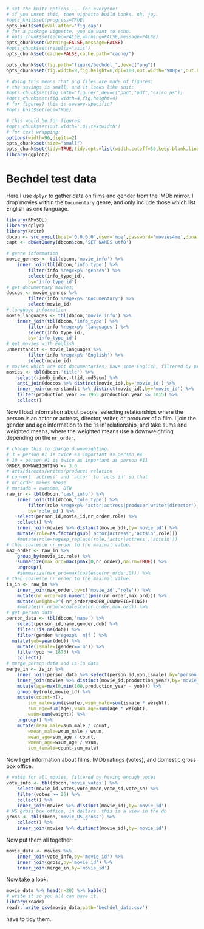 ```r
# set the knitr options ... for everyone!
# if you unset this, then vignette build bonks. oh, joy.
#opts_knit$set(progress=TRUE)
opts_knit$set(eval.after='fig.cap')
# for a package vignette, you do want to echo.
# opts_chunk$set(echo=FALSE,warning=FALSE,message=FALSE)
opts_chunk$set(warning=FALSE,message=FALSE)
#opts_chunk$set(results="asis")
opts_chunk$set(cache=FALSE,cache.path="cache/")

opts_chunk$set(fig.path="figure/bechdel_",dev=c("png"))
opts_chunk$set(fig.width=9,fig.height=6,dpi=100,out.width='900px',out.height='600px')

# doing this means that png files are made of figures;
# the savings is small, and it looks like shit:
#opts_chunk$set(fig.path="figure/",dev=c("png","pdf","cairo_ps"))
#opts_chunk$set(fig.width=4,fig.height=4)
# for figures? this is sweave-specific?
#opts_knit$set(eps=TRUE)

# this would be for figures:
#opts_chunk$set(out.width='.8\\textwidth')
# for text wrapping:
options(width=96,digits=2)
opts_chunk$set(size="small")
opts_chunk$set(tidy=TRUE,tidy.opts=list(width.cutoff=50,keep.blank.line=TRUE))
library(ggplot2)
```

# Bechdel test data

Here I use `dplyr` to gather data on films and gender from the IMDb mirror.
I drop movies within the `Documentary` genre, and only include those
which list English as one language.

```r
library(RMySQL)
library(dplyr)
library(knitr)
dbcon <- src_mysql(host='0.0.0.0',user='moe',password='movies4me',dbname='IMDB',port=23306)
capt <- dbGetQuery(dbcon$con,'SET NAMES utf8')

# genre information
movie_genres <- tbl(dbcon,'movie_info') %>%
	inner_join(tbl(dbcon,'info_type') %>% 
		filter(info %regexp% 'genres') %>%
		select(info_type_id),
		by='info_type_id') 
# get documentary movies;
doccos <- movie_genres %>% 
		filter(info %regexp% 'Documentary') %>%
		select(movie_id)
# language information
movie_languages <- tbl(dbcon,'movie_info') %>%
	inner_join(tbl(dbcon,'info_type') %>% 
		filter(info %regexp% 'languages') %>%
		select(info_type_id),
		by='info_type_id') 
# get movies with English
unnerstandit <- movie_languages %>% 
		filter(info %regexp% 'English') %>%
		select(movie_id)
# movies which are not documentaries, have some English, filtered by production year
movies <- tbl(dbcon,'title') %>%
	select(-imdb_index,-ttid,-md5sum) %>%
	anti_join(doccos %>% distinct(movie_id),by='movie_id') %>%
	inner_join(unnerstandit %>% distinct(movie_id),by='movie_id') %>%
	filter(production_year >= 1965,production_year <= 2015) %>%
	collect()
```

Now I load information about people, selecting relationships where the person
is an actor or actress, director, writer, or producer of a film. I join the
gender and age information to the 'is in' relationship, and take sums
and weighted means, where the weighted means use a downweighting depending
on the `nr_order`.

```r
# change this to change downweighting.
# 3 = person #1 is twice as important as person #4
# 10 = person #1 is twice as important as person #11
ORDER_DOWNWEIGHTING <- 3.0
# acts/directs/writes/produces relation
# convert 'actress' and 'actor' to 'acts in' so that
# nr_order makes sense. 
# mariadb = awesome, BTW
raw_in <- tbl(dbcon,'cast_info') %>%
	inner_join(tbl(dbcon,'role_type') %>% 
		filter(role %regexp% 'actor|actress|producer|writer|director'),
		by='role_id') %>%
	select(person_id,movie_id,nr_order,role) %>%
	collect() %>%
	inner_join(movies %>% distinct(movie_id),by='movie_id') %>%
	mutate(role=as.factor(gsub('actor|actress','actsin',role)))
	#mutate(role=regexp_replace(role,'actor|actress','actsin')) 
# then coalesce nr_order to the maximal value.
max_order <- raw_in %>%
	group_by(movie_id,role) %>% 
	summarize(max_ord=max(pmax(0,nr_order),na.rm=TRUE)) %>%
	ungroup() 
	#summarize(max_ord=max(coalesce(nr_order,0))) %>%
# then coalesce nr_order to the maximal value.
is_in <- raw_in %>%
	inner_join(max_order,by=c('movie_id','role')) %>%
	mutate(nr_order=as.numeric(pmin(nr_order,max_ord))) %>%
	mutate(weight=2^(-nr_order/ORDER_DOWNWEIGHTING)) 
	#mutate(nr_order=coalesce(nr_order,max_ord)) %>%
# get person data
person_data <- tbl(dbcon,'name') %>%
	select(person_id,name,gender,dob) %>%
	filter(!is.na(dob)) %>%
	filter(gender %regexp% 'm|f') %>%
  mutate(yob=year(dob)) %>%
	mutate(ismale=(gender=='m')) %>%
	filter(yob >= 1875) %>%
	collect()
# merge person data and is-in data
merge_in <- is_in %>% 
	inner_join(person_data %>% select(person_id,yob,ismale),by='person_id') %>%
	inner_join(movies %>% distinct(movie_id,production_year),by='movie_id') %>%
	mutate(age=max(0,min(100,production_year - yob))) %>%
	group_by(role,movie_id) %>%
	mutate(count=n(),
		sum_male=sum(ismale),wsum_male=sum(ismale * weight),
		sum_age=sum(age),wsum_age=sum(age * weight),
		wsum=sum(weight)) %>%
	ungroup() %>%
	mutate(mean_male=sum_male / count,
		wmean_male=wsum_male / wsum,
		mean_age=sum_age / count,
		wmean_age=wsum_age / wsum,
		sum_female=count-sum_male) 
```

Now I get information about films: IMDb ratings (votes), and domestic gross box office.

```r
# votes for all movies, filtered by having enough votes
vote_info <- tbl(dbcon,'movie_votes') %>% 
	select(movie_id,votes,vote_mean,vote_sd,vote_se) %>%
	filter(votes >= 20) %>%
	collect() %>%
	inner_join(movies %>% distinct(movie_id),by='movie_id') 
# US gross box office, in dollars. this is a view in the db
gross <- tbl(dbcon,'movie_US_gross') %>% 
	collect() %>%
	inner_join(movies %>% distinct(movie_id),by='movie_id') 
```

Now put them all together:
```r
movie_data <- movies %>%
	inner_join(vote_info,by='movie_id') %>%
	inner_join(gross,by='movie_id') %>%
	inner_join(merge_in,by='movie_id') 
```

Now take a look:

```r
movie_data %>% head(n=20) %>% kable()
# write it so you all can have it.
library(readr)
readr::write_csv(movie_data,path='bechdel_data.csv')
```

have to tidy them.
